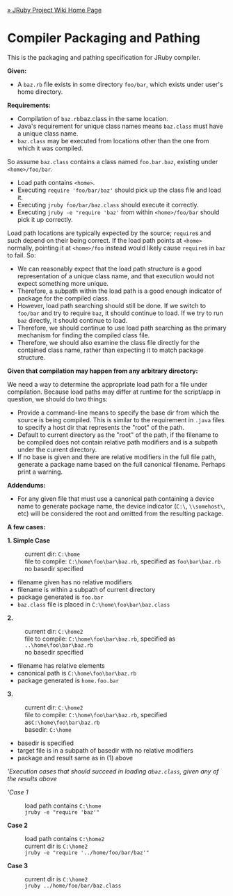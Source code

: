 [[Home|&raquo; JRuby Project Wiki Home Page]] 
=Compiler Packaging and Pathing=
This is the packaging and pathing specification for JRuby compiler.

'''Given:'''

* A <tt>baz.rb</tt> file exists in some directory <tt>foo/bar</tt>, which exists under user's home directory.

'''Requirements:'''

* Compilation of <tt>baz.rb</tt should produce <tt>baz.class</tt> in the same location.
* Java's requirement for unique class names means <tt>baz.class</tt> must have a unique class name.
* <tt>baz.class</tt> may be executed from locations other than the one from which it was compiled.

So assume <tt>baz.class</tt> contains a class named <tt>foo.bar.baz</tt>, existing under <tt><nowiki><home>/foo/bar</nowiki></tt>.

* Load path contains <tt>&lt;home&gt;</tt>.
* Executing <tt>require 'foo/bar/baz'</tt> should pick up the class file and load it.
* Executing <tt>jruby foo/bar/baz.class</tt> should execute it correctly.
* Executing <tt>jruby -e "require 'baz'</tt> from within <tt>&lt;home&gt;/foo/bar</tt> should pick it up correctly.

Load path locations are typically expected by the source; <tt>require</tt>s and such depend on their being correct. If the load path points at <tt>&lt;home&gt;</tt> normally, pointing it at <tt>&lt;home&gt;/foo</tt> instead would likely cause <tt>require</tt>s in <tt>baz</tt> to fail. So:
* We can reasonably expect that the load path structure is a good representation of a unique class name, and that execution would not expect something more unique. 
* Therefore, a subpath within the load path is a good enough indicator of package for the compiled class.
* However, load path searching should still be done. If we switch to <tt>foo/bar</tt> and try to require <tt>baz</tt>, it should continue to load. If we try to run <tt>baz</tt> directly, it should continue to load.
* Therefore, we should continue to use load path searching as the primary mechanism for finding the compiled class file.
* Therefore, we should also examine the class file directly for the contained class name, rather than expecting it to match package structure.

'''Given that compilation may happen from any arbitrary directory:'''

We need a way to determine the appropriate load path for a file under compilation. Because load paths may differ at runtime for the script/app in question, we should do two things:

* Provide a command-line means to specify the base dir from which the source is being compiled. This is similar to the requirement in <tt>.java</tt> files to specify a host dir that represents the "root" of the path.
* Default to current directory as the "root" of the path, if the filename to be compiled does not contain relative path modifiers and is a subpath under the current directory.
* If no base is given and there are relative modifiers in the full file path, generate a package name based on the full canonical filename. Perhaps print a warning.

'''Addendums:'''

* For any given file that must use a canonical path containing a device name to generate package name, the device indicator (<tt>C:\</tt>, <tt>\\somehost\</tt>, etc) will be considered the root and omitted from the resulting package.

'''A few cases:'''

'''1. Simple Case'''
:current dir<nowiki>:</nowiki> <tt>C:\home</tt>
:file to compile<nowiki>:</nowiki> <tt>C:\home\foo\bar\baz.rb</tt>, specified as <tt>foo\bar\baz.rb</tt>
:no basedir specified

* filename given has no relative modifiers
* filename is within a subpath of current directory
* package generated is <tt>foo.bar</tt>
* <tt>baz.class</tt> file is placed in <tt>C:\home\foo\bar\baz.class</tt>

'''2.'''
:current dir<nowiki>:</nowiki> <tt>C:\home2</tt>
:file to compile<nowiki>:</nowiki> <tt>C:\home\foo\bar\baz.rb</tt>, specified as <tt>..\home\foo\bar\baz.rb</tt>
:no basedir specified

* filename has relative elements
* canonical path is <tt>C:\home\foo\bar\baz.rb</tt>
* package generated is <tt>home.foo.bar</tt>

'''3.'''
:current dir<nowiki>:</nowiki> <tt>C:\home2</tt>
:file to compile<nowiki>:</nowiki> <tt>C:\home\foo\bar\baz.rb</tt>, specified as<tt>C:\home\foo\bar\baz.rb</tt>
:basedir<nowiki>:</nowiki> <tt>C:\home</tt>

* basedir is specified
* target file is in a subpath of basedir with no relative modifiers
* package and result same as in (1) above

'''Execution cases that should succeed in loading a<tt> baz.class</tt>, given any of the results above''

'''Case 1''
:load path contains <tt><nowiki>C:\home</nowiki></tt>
:<tt>jruby -e "require 'baz'"</tt>

'''Case 2'''
:load path contains <tt>C:\home2</tt>
:current dir is <tt>C:\home2</tt>
:<tt>jruby -e "require '../home/foo/bar/baz'"</tt>

'''Case 3'''
:current dir is <tt>C:\home2</tt>
:<tt>jruby ../home/foo/bar/baz.class</tt>
